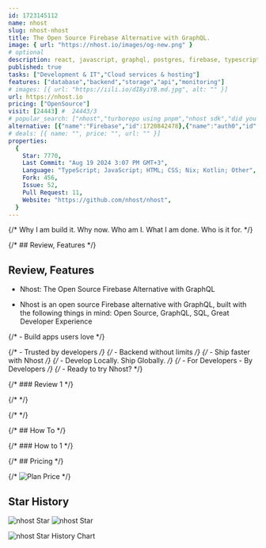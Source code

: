 ```yaml
---
id: 1723145112
name: nhost
slug: nhost-nhost
title: The Open Source Firebase Alternative with GraphQL.
image: { url: "https://nhost.io/images/og-new.png" }
# optional
description: react, javascript, graphql, postgres, firebase, typescript, database, vue, authentication, serverless, backend, storage, nextjs, serverless-functions, flutter, backend-as-a-service, hasura, graphql-api, nhost,  ,
published: true
tasks: ["Development & IT","Cloud services & hosting"]
features: ["database","backend","storage","api","monitoring"]
# images: [{ url: "https://iili.io/dI8yiYB.md.jpg", alt: "" }]
url: https://nhost.io
pricing: ["OpenSource"]
visit: [24443] #  24443/3
# popular_search: ["nhost","turborepo using pnpm","nhost sdk","did you forget to start nhost up?","pnpm turborepo"]
alternative: [{"name":"Firebase","id":1720842478},{"name":"auth0","id":1721135486},{"name":"nhost","id":1723145112},{"name":"Supabase","id":1720756999},{"name":"Quickwit","id":1723123712},{"name":"logto","id":1723145085},{"name":"Pocketbase","id":1720858841},{"name":"hoppscotch","id":1723479131},{"name":"twenty","id":1722762288},{"name":"faas","id":1723178663},{"name":"posthog","id":1722773790},{"name":"OpenSaas","id":1720863807}]
# deals: [{ name: "", price: "", url: "" }]
properties:
  {
    Star: 7770,
    Last Commit: "Aug 19 2024 3:07 PM GMT+3",
    Language: "TypeScript; JavaScript; HTML; CSS; Nix; Kotlin; Other",
    Fork: 456,
    Issue: 52,
    Pull Request: 11,
    Website: "https://github.com/nhost/nhost",
  }
---
```


{/* Why I am build it. Why now. Who am I. What I am done. Who is it for. */}

{/* ## Review, Features */}

## Review, Features

- Nhost: The Open Source Firebase Alternative with GraphQL

- Nhost is an open source Firebase alternative with GraphQL, built with the following things in mind: Open Source, GraphQL, SQL, Great Developer Experience


{/* - Build apps users love */}

{/* - Trusted by developers */}
{/* - Backend without limits */}
{/* - Ship faster with Nhost */}
{/* - Develop Locally. Ship Globally. */}
{/* - For Developers - By Developers */}
{/* - Ready to try Nhost? */}

{/* ### Review 1 */}

{/* <DetailYoutube videoId="" startTime={0} /> */}

{/* <Twitters ids=[] /> */}

{/* ## How To */}

{/* ### How to 1 */}

{/* ## Pricing */}

{/* <Img src="" alt="Plan Price" /> */}

## Star History

![nhost Star](https://img.shields.io/github/stars/nhost/nhost?style=flat%22)
![nhost Star](https://img.shields.io/github/last-commit/nhost/nhost?style=flat%22)

![nhost Star History Chart](https://api.star-history.com/svg?repos=nhost/nhost)

